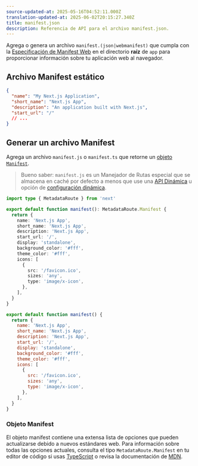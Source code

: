 ```yaml
---
source-updated-at: 2025-05-16T04:52:11.000Z
translation-updated-at: 2025-06-02T20:15:27.340Z
title: manifest.json
description: Referencia de API para el archivo manifest.json.
---
```


Agrega o genera un archivo `manifest.(json|webmanifest)` que cumpla con la [Especificación de Manifest Web](https://developer.mozilla.org/docs/Web/Manifest) en el directorio **raíz** de `app` para proporcionar información sobre tu aplicación web al navegador.

## Archivo Manifest estático

```json filename="app/manifest.json | app/manifest.webmanifest"
{
  "name": "My Next.js Application",
  "short_name": "Next.js App",
  "description": "An application built with Next.js",
  "start_url": "/"
  // ...
}
```

## Generar un archivo Manifest

Agrega un archivo `manifest.js` o `manifest.ts` que retorne un [objeto `Manifest`](#manifest-object).

> Bueno saber: `manifest.js` es un Manejador de Rutas especial que se almacena en caché por defecto a menos que use una [API Dinámica](/docs/app/deep-dive/caching#dynamic-apis) u opción de [configuración dinámica](/docs/app/deep-dive/caching#segment-config-options).

```ts filename="app/manifest.ts" switcher
import type { MetadataRoute } from 'next'

export default function manifest(): MetadataRoute.Manifest {
  return {
    name: 'Next.js App',
    short_name: 'Next.js App',
    description: 'Next.js App',
    start_url: '/',
    display: 'standalone',
    background_color: '#fff',
    theme_color: '#fff',
    icons: [
      {
        src: '/favicon.ico',
        sizes: 'any',
        type: 'image/x-icon',
      },
    ],
  }
}
```

```js filename="app/manifest.js" switcher
export default function manifest() {
  return {
    name: 'Next.js App',
    short_name: 'Next.js App',
    description: 'Next.js App',
    start_url: '/',
    display: 'standalone',
    background_color: '#fff',
    theme_color: '#fff',
    icons: [
      {
        src: '/favicon.ico',
        sizes: 'any',
        type: 'image/x-icon',
      },
    ],
  }
}
```

### Objeto Manifest

El objeto manifest contiene una extensa lista de opciones que pueden actualizarse debido a nuevos estándares web. Para información sobre todas las opciones actuales, consulta el tipo `MetadataRoute.Manifest` en tu editor de código si usas [TypeScript](https://nextjs.org/docs/app/api-reference/config/typescript#ide-plugin) o revisa la documentación de [MDN](https://developer.mozilla.org/docs/Web/Manifest).